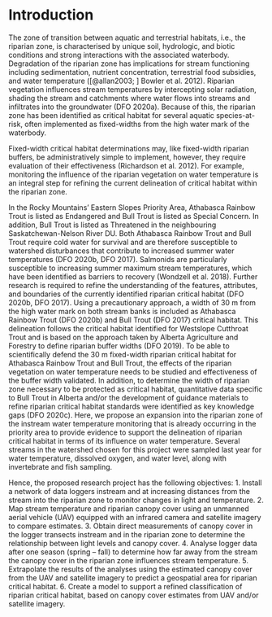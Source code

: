 # Introduction 


The zone of transition between aquatic and terrestrial habitats, i.e., the riparian zone, is characterised by unique soil, hydrologic, and biotic conditions and strong interactions with the associated waterbody. Degradation of the riparian zone has implications for stream functioning including sedimentation, nutrient concentration, terrestrial food subsidies, and water temperature ([@allan2003; ] Bowler et al. 2012). Riparian vegetation influences stream temperatures by intercepting solar radiation, shading the stream and catchments where water flows into streams and infiltrates into the groundwater (DFO 2020a). Because of this, the riparian zone has been identified as critical habitat for several aquatic species-at-risk, often implemented as fixed-widths from the high water mark of the waterbody. 

Fixed-width critical habitat determinations may, like fixed-width riparian buffers, be administratively simple to implement, however, they require evaluation of their effectiveness (Richardson et al. 2012). For example, monitoring the influence of the riparian vegetation on water temperature is an integral step for refining the current delineation of critical habitat within the riparian zone.  

In the Rocky Mountains’ Eastern Slopes Priority Area, Athabasca Rainbow Trout is listed as Endangered and Bull Trout is listed as Special Concern. In addition, Bull Trout is listed as Threatened in the neighbouring Saskatchewan-Nelson River DU. Both Athabasca Rainbow Trout and Bull Trout require cold water for survival and are therefore susceptible to watershed disturbances that contribute to increased summer water temperatures (DFO 2020b, DFO 2017). Salmonids are particularly susceptible to increasing summer maximum stream temperatures, which have been identified as barriers to recovery (Wondzell et al. 2018). 
Further research is required to refine the understanding of the features, attributes, and boundaries of the currently identified riparian critical habitat (DFO 2020b, DFO 2017). Using a precautionary approach, a width of 30 m from the high water mark on both stream banks is included as Athabasca Rainbow Trout (DFO 2020b) and Bull Trout (DFO 2017) critical habitat. This delineation follows the critical habitat identified for Westslope Cutthroat Trout and is based on the approach taken by Alberta Agriculture and Forestry to define riparian buffer widths (DFO 2019). To be able to scientifically defend the 30 m fixed-width riparian critical habitat for Athabasca Rainbow Trout and Bull Trout, the effects of the riparian vegetation on water temperature needs to be studied and effectiveness of the buffer width validated.  In addition, to determine the width of riparian zone necessary to be protected as critical habitat, quantitative data specific to Bull Trout in Alberta and/or the development of guidance materials to refine riparian critical habitat standards were identified as key knowledge gaps (DFO 2020c).
Here, we propose an expansion into the riparian zone of the instream water temperature monitoring that is already occurring in the priority area to provide evidence to support the delineation of riparian critical habitat in terms of its influence on water temperature. Several streams in the watershed chosen for this project were sampled last year for water temperature, dissolved oxygen, and water level, along with invertebrate and fish sampling. 

Hence, the proposed research project has the following objectives:
1.	Install a network of data loggers instream and at increasing distances from the stream into the riparian zone to monitor changes in light and temperature.
2.	Map stream temperature and riparian canopy cover using an unmanned aerial vehicle (UAV) equipped with an infrared camera and satellite imagery to compare estimates. 
3.	Obtain direct measurements of canopy cover in the logger transects instream and in the riparian zone to determine the relationship between light levels and canopy cover.
4.	Analyse logger data after one season (spring – fall) to determine how far away from the stream the canopy cover in the riparian zone influences stream temperature. 
5.	Extrapolate the results of the analyses using the estimated canopy cover from the UAV and satellite imagery to predict a geospatial area for riparian critical habitat. 
6.	Create a model to support a refined classification of riparian critical habitat, based on canopy cover estimates from UAV and/or satellite imagery.

 

